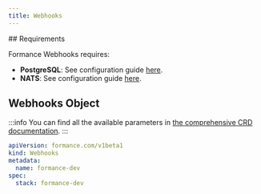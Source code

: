 ```yaml
---
title: Webhooks
---
```


<EE />
## Requirements

Formance Webhooks requires:
- **PostgreSQL**: See configuration guide [here](/next/operator/infra/postgres).
- **NATS**: See configuration guide [here](/next/operator/infra/nats).

## Webhooks Object

:::info
You can find all the available parameters in [the comprehensive CRD documentation](/next/operator/crd#gateway).
:::

```yaml
apiVersion: formance.com/v1beta1
kind: Webhooks
metadata:
  name: formance-dev
spec:
  stack: formance-dev
```
